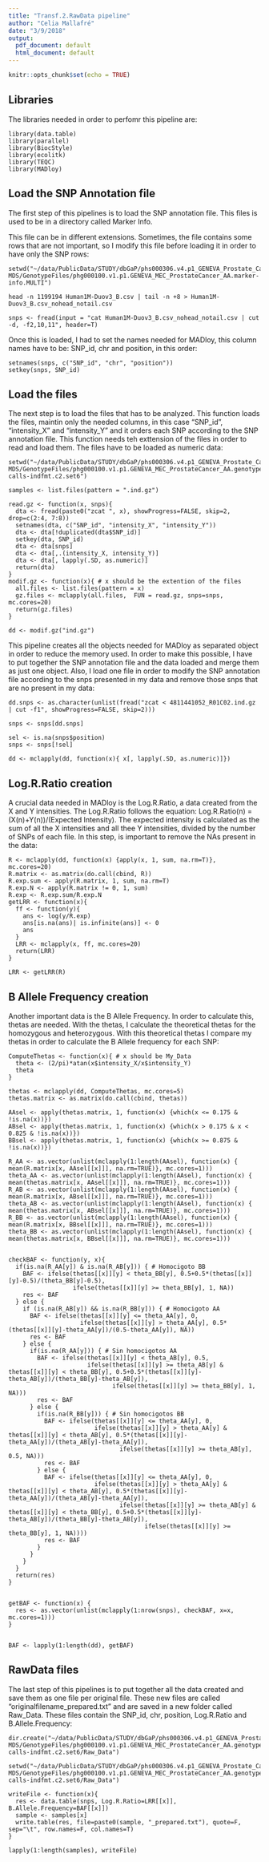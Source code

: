 ```yaml
---
title: "Transf.2.RawData pipeline"
author: "Celia Mallafré"
date: "3/9/2018"
output:
  pdf_document: default
  html_document: default
---
```


```r
knitr::opts_chunk$set(echo = TRUE)
```


## Libraries

The libraries needed in order to perfomr this pipeline are:

```{}
library(data.table)
library(parallel)
library(BiocStyle)
library(ecolitk)
library(TEQC)
library(MADloy)
```


## Load the SNP Annotation file

The first step of this pipelines is to load the SNP annotation file. This files is used to be in a directory called Marker Info.

This file can be in different extensions. Sometimes, the file contains some rows that are not important, so I modify this file before loading it in order to have only the SNP rows:

```{}
setwd("~/data/PublicData/STUDY/dbGaP/phs000306.v4.p1_GENEVA_Prostate_Cancer/PhenoGenotypeFiles/RootStudyConsentSet_phs000306.GENEVA_MEC_ProstateCancer.v4.p1.c2.GRU-MDS/GenotypeFiles/phg000100.v1.p1.GENEVA_MEC_ProstateCancer_AA.marker-info.MULTI")

head -n 1199194 Human1M-Duov3_B.csv | tail -n +8 > Human1M-Duov3_B.csv_nohead_notail.csv

snps <- fread(input = "cat Human1M-Duov3_B.csv_nohead_notail.csv | cut -d, -f2,10,11", header=T)
```


Once this is loaded, I had to set the names needed for MADloy, this column names have to be: SNP_id, chr and position, in this order:

```{}
setnames(snps, c("SNP_id", "chr", "position"))
setkey(snps, SNP_id)
```


## Load the files

The next step is to load the files that has to be analyzed. This function loads the files, maintin only the needed columns, in this case "SNP_id", "intensity_X" and "intensity_Y" and it orders each SNP according to the SNP annotation file. This function needs teh exttension of the files in order to read and load them. The files have to be loaded as numeric data:

```{}
setwd("~/data/PublicData/STUDY/dbGaP/phs000306.v4.p1_GENEVA_Prostate_Cancer/PhenoGenotypeFiles/RootStudyConsentSet_phs000306.GENEVA_MEC_ProstateCancer.v4.p1.c2.GRU-MDS/GenotypeFiles/phg000100.v1.p1.GENEVA_MEC_ProstateCancer_AA.genotype-calls-indfmt.c2.set6")

samples <- list.files(pattern = ".ind.gz")

read.gz <- function(x, snps){
  dta <- fread(paste0("zcat ", x), showProgress=FALSE, skip=2, drop=c(2:4, 7:8))
  setnames(dta, c("SNP_id", "intensity_X", "intensity_Y"))
  dta <- dta[!duplicated(dta$SNP_id)]
  setkey(dta, SNP_id)
  dta <- dta[snps]
  dta <- dta[,.(intensity_X, intensity_Y)]
  dta <- dta[, lapply(.SD, as.numeric)]
  return(dta)
}
modif.gz <- function(x){ # x should be the extention of the files
  all.files <- list.files(pattern = x)
  gz.files <- mclapply(all.files,  FUN = read.gz, snps=snps, mc.cores=20)
  return(gz.files)
}

dd <- modif.gz("ind.gz")
```


This pipeline creates all the objects needed for MADloy as separated object in order to reduce the memory used. In order to make this possible, I have to put together the SNP annotation file and the data loaded and merge them as just one object. Also, I load one file in order to modify the SNP annotation file according to the snps presented in my data and remove those snps that are no present in my data:

```{}
dd.snps <- as.character(unlist(fread("zcat < 4811441052_R01C02.ind.gz | cut -f1", showProgress=FALSE, skip=2)))

snps <- snps[dd.snps]

sel <- is.na(snps$position)
snps <- snps[!sel]

dd <- mclapply(dd, function(x){ x[, lapply(.SD, as.numeric)]})
```


## Log.R.Ratio creation

A crucial data needed in MADloy is the Log.R.Ratio, a data created from the X and Y intensities. The Log.R.Ratio follows the equation: Log.R.Ratio(n) =  (X(n)+Y(n))/(Expected Intensity). The expected intensity is calculated as the sum of all the X intensities and all thee Y intensities, divided by the number of SNPs of each file. In this step, is important to remove the NAs present in the data:

```{}
R <- mclapply(dd, function(x) {apply(x, 1, sum, na.rm=T)}, mc.cores=20)
R.matrix <- as.matrix(do.call(cbind, R))
R.exp.sum <- apply(R.matrix, 1, sum, na.rm=T)
R.exp.N <- apply(R.matrix != 0, 1, sum)
R.exp <- R.exp.sum/R.exp.N
getLRR <- function(x){
  ff <- function(y){
    ans <- log(y/R.exp)
    ans[is.na(ans)| is.infinite(ans)] <- 0
    ans
  }
  LRR <- mclapply(x, ff, mc.cores=20)
  return(LRR)
}

LRR <- getLRR(R)
```


## B Allele Frequency creation

Another important data is the B Allele Frequency. In order to calculate this, thetas are needed. With the thetas, I calculate the theoretical thetas for the homozygous and heterozygous. With this theoretical thetas I compare my thetas in order to calculate the B Allele frequency for each SNP:

```{}
ComputeThetas <- function(x){ # x should be My_Data
  theta <- (2/pi)*atan(x$intensity_X/x$intensity_Y)
  theta
}

thetas <- mclapply(dd, ComputeThetas, mc.cores=5)
thetas.matrix <- as.matrix(do.call(cbind, thetas))

AAsel <- apply(thetas.matrix, 1, function(x) {which(x <= 0.175 & !is.na(x))})
ABsel <- apply(thetas.matrix, 1, function(x) {which(x > 0.175 & x < 0.825 & !is.na(x))})
BBsel <- apply(thetas.matrix, 1, function(x) {which(x >= 0.875 & !is.na(x))})

R_AA <- as.vector(unlist(mclapply(1:length(AAsel), function(x) { mean(R.matrix[x, AAsel[[x]]], na.rm=TRUE)}, mc.cores=1)))
theta_AA <- as.vector(unlist(mclapply(1:length(AAsel), function(x) { mean(thetas.matrix[x, AAsel[[x]]], na.rm=TRUE)}, mc.cores=1)))
R_AB <- as.vector(unlist(mclapply(1:length(AAsel), function(x) { mean(R.matrix[x, ABsel[[x]]], na.rm=TRUE)}, mc.cores=1)))
theta_AB <- as.vector(unlist(mclapply(1:length(AAsel), function(x) { mean(thetas.matrix[x, ABsel[[x]]], na.rm=TRUE)}, mc.cores=1)))
R_BB <- as.vector(unlist(mclapply(1:length(AAsel), function(x) { mean(R.matrix[x, BBsel[[x]]], na.rm=TRUE)}, mc.cores=1)))
theta_BB <- as.vector(unlist(mclapply(1:length(AAsel), function(x) { mean(thetas.matrix[x, BBsel[[x]]], na.rm=TRUE)}, mc.cores=1)))


checkBAF <- function(y, x){
  if(is.na(R_AA[y]) & is.na(R_AB[y])) { # Homocigoto BB
    BAF <- ifelse(thetas[[x]][y] < theta_BB[y], 0.5+0.5*(thetas[[x]][y]-0.5)/(theta_BB[y]-0.5),
                  ifelse(thetas[[x]][y] >= theta_BB[y], 1, NA))
    res <- BAF
  } else {
    if (is.na(R_AB[y]) && is.na(R_BB[y])) { # Homocigoto AA
      BAF <- ifelse(thetas[[x]][y] <= theta_AA[y], 0,
                    ifelse(thetas[[x]][y] > theta_AA[y], 0.5*(thetas[[x]][y]-theta_AA[y])/(0.5-theta_AA[y]), NA))
      res <- BAF
    } else {
      if(is.na(R_AA[y])) { # Sin homocigotos AA
        BAF <- ifelse(thetas[[x]][y] < theta_AB[y], 0.5,
                      ifelse(thetas[[x]][y] >= theta_AB[y] & thetas[[x]][y] < theta_BB[y], 0.5+0.5*(thetas[[x]][y]-theta_AB[y])/(theta_BB[y]-theta_AB[y]),
                             ifelse(thetas[[x]][y] >= theta_BB[y], 1, NA)))
        res <- BAF
      } else {
        if(is.na(R_BB[y])) { # Sin homocigotos BB
          BAF <- ifelse(thetas[[x]][y] <= theta_AA[y], 0,
                        ifelse(thetas[[x]][y] > theta_AA[y] & thetas[[x]][y] < theta_AB[y], 0.5*(thetas[[x]][y]-theta_AA[y])/(theta_AB[y]-theta_AA[y]),
                               ifelse(thetas[[x]][y] >= theta_AB[y], 0.5, NA)))
          res <- BAF
        } else {
          BAF <- ifelse(thetas[[x]][y] <= theta_AA[y], 0,
                        ifelse(thetas[[x]][y] > theta_AA[y] & thetas[[x]][y] < theta_AB[y], 0.5*(thetas[[x]][y]-theta_AA[y])/(theta_AB[y]-theta_AA[y]),
                               ifelse(thetas[[x]][y] >= theta_AB[y] & thetas[[x]][y] < theta_BB[y], 0.5+0.5*(thetas[[x]][y]-theta_AB[y])/(theta_BB[y]-theta_AB[y]),
                                      ifelse(thetas[[x]][y] >= theta_BB[y], 1, NA))))
          res <- BAF
        }
      }
    }
  }
  return(res)
}


getBAF <- function(x) {
  res <- as.vector(unlist(mclapply(1:nrow(snps), checkBAF, x=x, mc.cores=1)))
}


BAF <- lapply(1:length(dd), getBAF)
```


## RawData files

The last step of this pipelines is to put together all the data created and save them as one file per original file. These new files are called "originalfilename_prepared.txt" and are saved in a new folder called Raw_Data. These files contain the SNP_id, chr, position, Log.R.Ratio and B.Allele.Frequency:

```{}
dir.create("~/data/PublicData/STUDY/dbGaP/phs000306.v4.p1_GENEVA_Prostate_Cancer/PhenoGenotypeFiles/RootStudyConsentSet_phs000306.GENEVA_MEC_ProstateCancer.v4.p1.c2.GRU-MDS/GenotypeFiles/phg000100.v1.p1.GENEVA_MEC_ProstateCancer_AA.genotype-calls-indfmt.c2.set6/Raw_Data")

setwd("~/data/PublicData/STUDY/dbGaP/phs000306.v4.p1_GENEVA_Prostate_Cancer/PhenoGenotypeFiles/RootStudyConsentSet_phs000306.GENEVA_MEC_ProstateCancer.v4.p1.c2.GRU-MDS/GenotypeFiles/phg000100.v1.p1.GENEVA_MEC_ProstateCancer_AA.genotype-calls-indfmt.c2.set6/Raw_Data")

writeFile <- function(x){
  res <- data.table(snps, Log.R.Ratio=LRR[[x]], B.Allele.Frequency=BAF[[x]])
  sample <- samples[x]
  write.table(res, file=paste0(sample, "_prepared.txt"), quote=F, sep="\t", row.names=F, col.names=T)
}

lapply(1:length(samples), writeFile)
```


